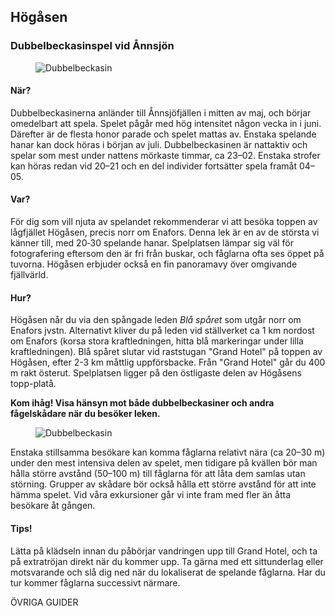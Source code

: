 
## Högåsen

### Dubbelbeckasinspel vid Ånnsjön

<Figure caption="Spelande Dubbelbeckasin. Foto Steve Dahlfors">
  <Image alt="Dubbelbeckasin" src="/images/dbeckasin3_steve-dahlfors.jpg" />
</Figure>

#### När?

Dubbelbeckasinerna anländer till Ånnsjöfjällen i mitten av maj, och börjar omedelbart att spela. Spelet pågår med hög intensitet någon vecka in i juni. Därefter är de flesta honor parade och spelet mattas av. Enstaka spelande hanar kan dock höras i början av juli. Dubbelbeckasinen är nattaktiv och spelar som mest under nattens mörkaste timmar, ca 23–02. Enstaka strofer kan höras redan vid 20–21 och en del individer fortsätter spela framåt 04–05.

#### Var?

För dig som vill njuta av spelandet rekommenderar vi att besöka toppen av lågfjället Högåsen, precis norr om Enafors. Denna lek är en av de största vi känner till, med 20‑30 spelande hanar. Spelplatsen lämpar sig väl för fotografering eftersom den är fri från buskar, och fåglarna ofta ses öppet på tuvorna. Högåsen erbjuder också en fin panoramavy över omgivande fjällvärld.

#### Hur?

Högåsen når du via den spångade leden _Blå spåret_ som utgår norr om Enafors jvstn. Alternativt kliver du på leden vid ställverket ca 1 km nordost om Enafors (korsa stora kraftledningen, hitta blå markeringar under lilla kraftledningen). Blå spåret slutar vid raststugan "Grand Hotel" på toppen av Högåsen, efter 2-3 km måttlig uppförsbacke. Från "Grand Hotel" går du 400 m rakt österut. Spelplatsen ligger på den östligaste delen av Högåsens topp-platå.

**Kom ihåg! Visa hänsyn mot både dubbelbeckasiner och andra fågelskådare när du besöker leken.**

<Figure caption="Dubbelbeckasin. Foto Steve Dahlfors">
  <Image alt="Dubbelbeckasin" src="/images/dbeckasin2_steve-dahlfors.jpg" />
</Figure>

Enstaka stillsamma besökare kan komma fåglarna relativt nära (ca 20–30 m) under den mest intensiva delen av spelet, men tidigare på kvällen bör man hålla större avstånd (50–100 m) till fåglarna för att låta dem samlas utan störning. Grupper av skådare bör också hålla ett större avstånd för att inte hämma spelet. Vid våra exkursioner går vi inte fram med fler än åtta besökare åt gången.

#### Tips!

Lätta på klädseln innan du påbörjar vandringen upp till Grand Hotel, och ta på extratröjan direkt när du kommer upp.
Ta gärna med ett sittunderlag eller motsvarande och slå dig ned när du lokaliserat de spelande fåglarna. Har du tur kommer fåglarna successivt närmare.

<Divider>ÖVRIGA GUIDER</Divider>

<GuidesGrid exclude="hogasen" />
